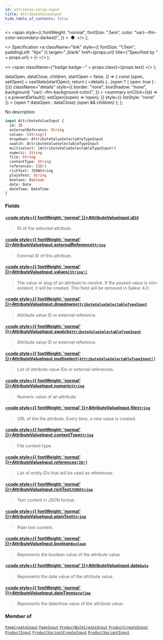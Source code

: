 ```yaml
---
id: attribute-value-input
title: AttributeValueInput
hide_table_of_contents: false
---
```


  <>
    <span
      style={{
        fontWeight: "normal",
        fontSize: ".5em",
        color: "var(--ifm-color-secondary-darkest)",
      }}
    >
      &nbsp;●&nbsp;
    </span>
  </>
);

  <>
    Specification
    <a
      className="link"
      style={{ fontSize: "1.5em", paddingLeft: "4px" }}
      target="\_blank"
      href={props.url}
      title={"Specified by " + props.url}
    >
      ⎘
    </a>
  </>
);

  <>
    <span className={"badge badge--" + props.class}>{props.text}</span>
  </>
);


  dataOpen,
  dataClose,
  children,
  startOpen = false,
}) => {
  const [open, setOpen] = useState(startOpen);
  return (
    <details
      {...(open ? { open: true } : {})}
      className="details"
      style={{
        border: "none",
        boxShadow: "none",
        background: "var(--ifm-background-color)",
      }}
    >
      <summary
        onClick={(e) => {
          e.preventDefault();
          setOpen((open) => !open);
        }}
        style={{ listStyle: "none" }}
      >
        {open ? dataOpen : dataClose}
      </summary>
      {open && children}
    </details>
  );
};

No description

```graphql
input AttributeValueInput {
  id: ID
  externalReference: String
  values: [String!]
  dropdown: AttributeValueSelectableTypeInput
  swatch: AttributeValueSelectableTypeInput
  multiselect: [AttributeValueSelectableTypeInput!]
  numeric: String
  file: String
  contentType: String
  references: [ID!]
  richText: JSONString
  plainText: String
  boolean: Boolean
  date: Date
  dateTime: DateTime
}
```

### Fields

#### [<code style={{ fontWeight: 'normal' }}>AttributeValueInput.<b>id</b></code>](#)<Bullet />[`ID`](../../../api-reference/miscellaneous/scalars/id) <Badge class="secondary" text="scalar"/>

> ID of the selected attribute.

#### [<code style={{ fontWeight: 'normal' }}>AttributeValueInput.<b>externalReference</b></code>](#)<Bullet />[`String`](../../../api-reference/miscellaneous/scalars/string) <Badge class="secondary" text="scalar"/>

> External ID of this attribute.
>
> <Badge text="Added in Saleor 3.14" class="secondary margin-bottom--sm" />

#### [<code style={{ fontWeight: 'normal' }}>AttributeValueInput.<b>values</b></code>](#)<Bullet />[`[String!]`](../../../api-reference/miscellaneous/scalars/string) <Badge class="secondary" text="list"/> <Badge class="secondary" text="scalar"/>

> The value or slug of an attribute to resolve. If the passed value is non-existent, it will be created. This field will be removed in Saleor 4.0.

#### [<code style={{ fontWeight: 'normal' }}>AttributeValueInput.<b>dropdown</b></code>](#)<Bullet />[`AttributeValueSelectableTypeInput`](../../../api-reference/attributes/inputs/attribute-value-selectable-type-input) <Badge class="secondary" text="input"/>

> Attribute value ID or external reference.
>
> <Badge text="Added in Saleor 3.9" class="secondary margin-bottom--sm" />

#### [<code style={{ fontWeight: 'normal' }}>AttributeValueInput.<b>swatch</b></code>](#)<Bullet />[`AttributeValueSelectableTypeInput`](../../../api-reference/attributes/inputs/attribute-value-selectable-type-input) <Badge class="secondary" text="input"/>

> Attribute value ID or external reference.
>
> <Badge text="Added in Saleor 3.9" class="secondary margin-bottom--sm" />

#### [<code style={{ fontWeight: 'normal' }}>AttributeValueInput.<b>multiselect</b></code>](#)<Bullet />[`[AttributeValueSelectableTypeInput!]`](../../../api-reference/attributes/inputs/attribute-value-selectable-type-input) <Badge class="secondary" text="list"/> <Badge class="secondary" text="input"/>

> List of attribute value IDs or external references.
>
> <Badge text="Added in Saleor 3.9" class="secondary margin-bottom--sm" />

#### [<code style={{ fontWeight: 'normal' }}>AttributeValueInput.<b>numeric</b></code>](#)<Bullet />[`String`](../../../api-reference/miscellaneous/scalars/string) <Badge class="secondary" text="scalar"/>

> Numeric value of an attribute.
>
> <Badge text="Added in Saleor 3.9" class="secondary margin-bottom--sm" />

#### [<code style={{ fontWeight: 'normal' }}>AttributeValueInput.<b>file</b></code>](#)<Bullet />[`String`](../../../api-reference/miscellaneous/scalars/string) <Badge class="secondary" text="scalar"/>

> URL of the file attribute. Every time, a new value is created.

#### [<code style={{ fontWeight: 'normal' }}>AttributeValueInput.<b>contentType</b></code>](#)<Bullet />[`String`](../../../api-reference/miscellaneous/scalars/string) <Badge class="secondary" text="scalar"/>

> File content type.

#### [<code style={{ fontWeight: 'normal' }}>AttributeValueInput.<b>references</b></code>](#)<Bullet />[`[ID!]`](../../../api-reference/miscellaneous/scalars/id) <Badge class="secondary" text="list"/> <Badge class="secondary" text="scalar"/>

> List of entity IDs that will be used as references.

#### [<code style={{ fontWeight: 'normal' }}>AttributeValueInput.<b>richText</b></code>](#)<Bullet />[`JSONString`](../../../api-reference/miscellaneous/scalars/jsonstring) <Badge class="secondary" text="scalar"/>

> Text content in JSON format.

#### [<code style={{ fontWeight: 'normal' }}>AttributeValueInput.<b>plainText</b></code>](#)<Bullet />[`String`](../../../api-reference/miscellaneous/scalars/string) <Badge class="secondary" text="scalar"/>

> Plain text content.

#### [<code style={{ fontWeight: 'normal' }}>AttributeValueInput.<b>boolean</b></code>](#)<Bullet />[`Boolean`](../../../api-reference/miscellaneous/scalars/boolean) <Badge class="secondary" text="scalar"/>

> Represents the boolean value of the attribute value.

#### [<code style={{ fontWeight: 'normal' }}>AttributeValueInput.<b>date</b></code>](#)<Bullet />[`Date`](../../../api-reference/miscellaneous/scalars/date) <Badge class="secondary" text="scalar"/>

> Represents the date value of the attribute value.

#### [<code style={{ fontWeight: 'normal' }}>AttributeValueInput.<b>dateTime</b></code>](#)<Bullet />[`DateTime`](../../../api-reference/miscellaneous/scalars/date-time) <Badge class="secondary" text="scalar"/>

> Represents the date/time value of the attribute value.

### Member of

[`PageCreateInput`](../../../api-reference/pages/inputs/page-create-input) <Badge class="secondary" text="input"/><Bullet />[`PageInput`](../../../api-reference/pages/inputs/page-input) <Badge class="secondary" text="input"/><Bullet />[`ProductBulkCreateInput`](../../../api-reference/products/inputs/product-bulk-create-input) <Badge class="secondary" text="input"/><Bullet />[`ProductCreateInput`](../../../api-reference/products/inputs/product-create-input) <Badge class="secondary" text="input"/><Bullet />[`ProductInput`](../../../api-reference/products/inputs/product-input) <Badge class="secondary" text="input"/><Bullet />[`ProductVariantCreateInput`](../../../api-reference/products/inputs/product-variant-create-input) <Badge class="secondary" text="input"/><Bullet />[`ProductVariantInput`](../../../api-reference/products/inputs/product-variant-input) <Badge class="secondary" text="input"/>
